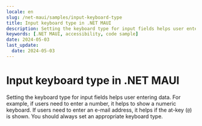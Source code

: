 ```yaml
---
locale: en
slug: /net-maui/samples/input-keyboard-type
title: Input keyboard type in .NET MAUI
description: Setting the keyboard type for input fields helps user entering data.
keywords: [.NET MAUI, accessibility, code sample]
date: 2024-05-03
last_update:
  date: 2024-05-03
---
```


# Input keyboard type in .NET MAUI

Setting the keyboard type for input fields helps user entering data. For example, if users need to enter a number, it helps to show a numeric keyboard. If users need to enter an e-mail address, it helps if the at-key (`@`) is shown. You should always set an appropriate keyboard type.

<CodeSample id="input-keyboard-type" locale="en" platform="net-maui"/>
